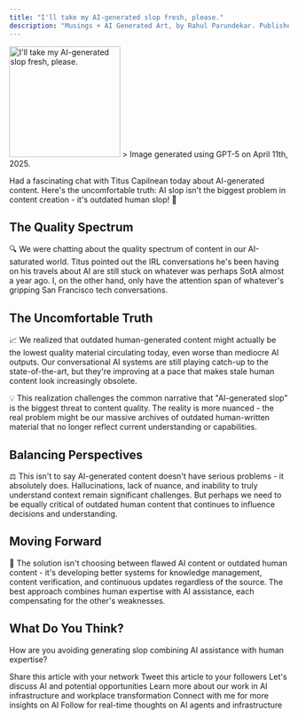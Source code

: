 ```yaml
---
title: "I'll take my AI-generated slop fresh, please."
description: "Musings + AI Generated Art, by Rahul Parundekar. Published on 4th April, 2025."
---
```

<img height="200" src="/images/ChatGPT Image Apr 11, 2025, 05_09_46 PM.png" title="I'll take my AI-generated slop fresh, please."/>
> Image generated using GPT-5 on April 11th, 2025.

Had a fascinating chat with Titus Capilnean today about AI-generated content. Here's the uncomfortable truth: AI slop isn't the biggest problem in content creation - it's outdated human slop! 🤔

## The Quality Spectrum

🔍 We were chatting about the quality spectrum of content in our AI-saturated world. Titus pointed out the IRL conversations he's been having on his travels about AI are still stuck on whatever was perhaps SotA almost a year ago. I, on the other hand, only have the attention span of whatever's gripping San Francisco tech conversations.

## The Uncomfortable Truth

📈 We realized that outdated human-generated content might actually be the lowest quality material circulating today, even worse than mediocre AI outputs. Our conversational AI systems are still playing catch-up to the state-of-the-art, but they're improving at a pace that makes stale human content look increasingly obsolete.

💡 This realization challenges the common narrative that "AI-generated slop" is the biggest threat to content quality. The reality is more nuanced - the real problem might be our massive archives of outdated human-written material that no longer reflect current understanding or capabilities.

## Balancing Perspectives

⚖️ This isn't to say AI-generated content doesn't have serious problems - it absolutely does. Hallucinations, lack of nuance, and inability to truly understand context remain significant challenges. But perhaps we need to be equally critical of outdated human content that continues to influence decisions and understanding.

## Moving Forward

🚀 The solution isn't choosing between flawed AI content or outdated human content - it's developing better systems for knowledge management, content verification, and continuous updates regardless of the source. The best approach combines human expertise with AI assistance, each compensating for the other's weaknesses.

## What Do You Think?

How are you avoiding generating slop combining AI assistance with human expertise?

<CardGroup cols={2}>
  <Card title="Share on LinkedIn" href="https://www.linkedin.com/sharing/share-offsite/?url=https://blog.elevate.do/musings/ai-generated-slop" icon="linkedin">
    Share this article with your network
  </Card>
  <Card title="Share on X" href="https://twitter.com/intent/tweet?url=https://blog.elevate.do/musings/ai-generated-slop&text=The uncomfortable truth about content quality: sometimes outdated human content is worse than fresh AI slop" icon="twitter">
    Tweet this article to your followers
  </Card>
  <Card title="Schedule a Chat" href="https://calendly.com/rahul-parundekar/30min" icon="calendar">
    Let's discuss AI and potential opportunities
  </Card>
  <Card title="About Elevate.do" href="https://elevate.do" icon="building">
    Learn more about our work in AI infrastructure and workplace transformation
  </Card>
</CardGroup>

<CardGroup cols={2}>
  <Card title="Follow on LinkedIn" href="https://linkedin.com/in/rahulparundekar" icon="linkedin">
    Connect with me for more insights on AI
  </Card>
  <Card title="Follow on X" href="https://x.com/rahulparundekar" icon="twitter">
    Follow for real-time thoughts on AI agents and infrastructure
  </Card>
</CardGroup>